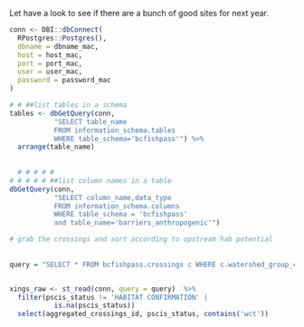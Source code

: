 
Let have a look to see if there are a bunch of good sites for next year.


```r

conn <- DBI::dbConnect(
  RPostgres::Postgres(),
  dbname = dbname_mac,
  host = host_mac,
  port = port_mac,
  user = user_mac,
  password = password_mac
)

# # ##list tables in a schema
tables <- dbGetQuery(conn,
           "SELECT table_name
           FROM information_schema.tables
           WHERE table_schema='bcfishpass'") %>% 
  arrange(table_name)
  
  
  # # # # #
# # # # # ##list column names in a table
dbGetQuery(conn,
           "SELECT column_name,data_type
           FROM information_schema.columns
           WHERE table_schema = 'bcfishpass'
           and table_name='barriers_anthropogenic'")
```


```r

# grab the crossings and sort according to upstream hab potential
  
  
query = "SELECT * FROM bcfishpass.crossings c WHERE c.watershed_group_code IN ('PARS');"


xings_raw <- st_read(conn, query = query)  %>% 
  filter(pscis_status != 'HABITAT CONFIRMATION' |
           is.na(pscis_status)) 
  select(aggregated_crossings_id, pscis_status, contains('wct'))
  

```


